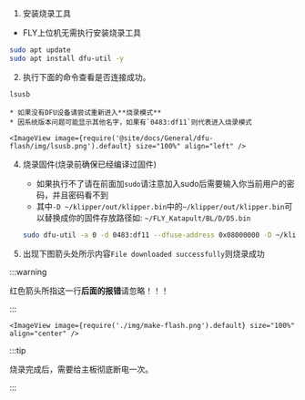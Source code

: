 

1. 安装烧录工具

* FLY上位机无需执行安装烧录工具

```bash
sudo apt update
sudo apt install dfu-util -y
```

2. 执行下面的命令查看是否连接成功。

```bash
lsusb
```

    * 如果没有DFU设备请尝试重新进入**烧录模式**
    * 因系统版本问题可能显示其他名字，如果有`0483:df11`则代表进入烧录模式

    <ImageView image={require('@site/docs/General/dfu-flash/img/lsusb.png').default} size="100%" align="left" />

4. 烧录固件(烧录前确保已经编译过固件)

    * 如果执行不了请在前面加`sudo`请注意加入sudo后需要输入你当前用户的密码，并且密码看不到
    * 其中`-D ~/klipper/out/klipper.bin`中的`~/klipper/out/klipper.bin`可以替换成你的固件存放路径如: `~/FLY_Katapult/BL/D/D5.bin`                               

    ```bash
    sudo dfu-util -a 0 -d 0483:df11 --dfuse-address 0x08000000 -D ~/klipper/out/klipper.bin
    ```

5. 出现下图箭头处所示内容``File downloaded successfully``则烧录成功


:::warning

红色箭头所指这一行**后面的报错**请忽略！！！

:::

    <ImageView image={require('./img/make-flash.png').default} size="100%" align="center" />

:::tip

烧录完成后，需要给主板彻底断电一次。

:::
